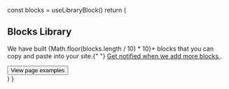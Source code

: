 
  const blocks = useLibraryBlock()
  return (
    <section>
      <Block src="nextjs" mb="8" mode="small" />
      <h1 variant="heading.h1" m="0" fontWeight="extrabold">
        Blocks Library
      </h1>
      <p fontSize="xl|2xl" mt="2" mb="0">
        We have built {Math.floor(blocks.length / 10) * 10}+ blocks that you can
        copy and paste into your site.{" "}
        <a
          href="https://twitter.com/arshadcn"
          target="_blank"
          fontWeight="semibold"
          rel="noreferrer"
        >
          Get notified when we add more blocks
        </a>
        .
      </p>
      <div mt="4|6|8">
        <button as="a" variant="button.link.primary" to="/library/pages">
          View page examples <Icon name="arrow-right" ml="2" />
        </button>
      </div>
    </section>
  )
}
